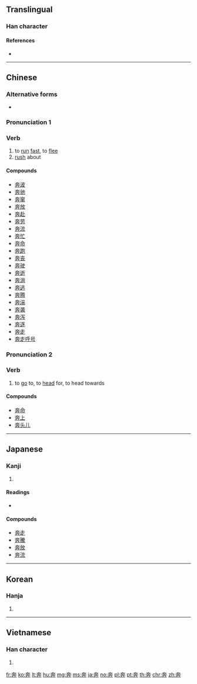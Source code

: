 {{also|犇}}
==Translingual==

===Han character===
{{Han char|rn=37|rad=大|as=06|sn=9|four=40444|canj=KJT|ids=⿱大卉}}

====References====
* {{Han ref|kx=0252.030|dkj=05921|dj=0513.040|hdz=10533.010|uh=5954|ud=22868|bh=A962|bd=43362}}

----

==Chinese==
{{zh-forms}}

===Alternative forms===
* {{zh-l|犇}}

===Pronunciation 1===
{{zh-pron
|m=bēn
|c=ban1
|mc=y
|oc=y
|ma=
|cat=v
}}

===Verb===
{{zh-verb}}

# to [[run]] [[fast]], to [[flee]]
# [[rush]] about

====Compounds====
* [[奔波]]
* [[奔驰]]
* [[奔窜]]
* [[奔放]]
* [[奔赴]]
* [[奔劳]]
* [[奔流]]
* [[奔忙]]
* [[奔命]]
* [[奔跑]]
* [[奔丧]]
* [[奔驶]]
* [[奔逝]]
* [[奔淌]]
* [[奔逃]]
* [[奔腾]]
* [[奔湍]]
* [[奔袭]]
* [[奔泻]]
* [[奔逐]]
* [[奔走]]
* [[奔走呼号]]

===Pronunciation 2===
{{zh-pron
|m=bèn
|c=ban1
|cat=v
}}

===Verb===
{{zh-verb}}

# to [[go]] to, to [[head]] for, to head towards

====Compounds====
* [[奔命]]
* [[奔上]]
* [[奔头儿]]

----

==Japanese==

===Kanji===
{{ja-kanji|grade=c|rs=大06}}

# {{defn|lang=ja|sort=大06}}

====Readings====
* {{ja-readings|goon=[[ほん]] (hon)|kanon=[[ほん]] (hon)|kun=[[はしる]] (hashiru)}}

====Compounds====
* [[奔走]]
* [[奔騰]]
* [[奔放]]
* [[奔流]]

----

==Korean==

===Hanja===
{{ko-hanja|hangeul=분|rv=bun|mr=pun}}

# {{defn|lang=ko|sort=大06}}

----

==Vietnamese==

===Han character===
{{vi-hantu|[[bon]], [[bôn]], [[buôn]], [[bốn]]|rs=大06}}

# {{defn|lang=vi|sort=大06}}

[[fr:奔]]
[[ko:奔]]
[[lt:奔]]
[[hu:奔]]
[[mg:奔]]
[[ms:奔]]
[[ja:奔]]
[[no:奔]]
[[pl:奔]]
[[pt:奔]]
[[th:奔]]
[[chr:奔]]
[[zh:奔]]